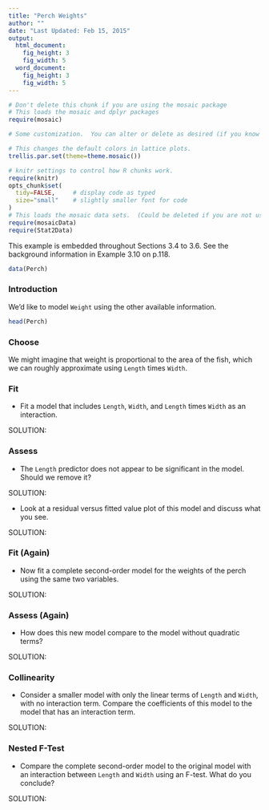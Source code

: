 ```yaml
---
title: "Perch Weights"
author: ""
date: "Last Updated: Feb 15, 2015"
output: 
  html_document:
    fig_height: 3
    fig_width: 5
  word_document:
    fig_height: 3
    fig_width: 5
---
```



```r
# Don't delete this chunk if you are using the mosaic package
# This loads the mosaic and dplyr packages
require(mosaic)
```

```r
# Some customization.  You can alter or delete as desired (if you know what you are doing).

# This changes the default colors in lattice plots.
trellis.par.set(theme=theme.mosaic())  

# knitr settings to control how R chunks work.
require(knitr)
opts_chunk$set(
  tidy=FALSE,     # display code as typed
  size="small"    # slightly smaller font for code
)
# This loads the mosaic data sets.  (Could be deleted if you are not using them.)
require(mosaicData)    
require(Stat2Data)
```

This example is embedded throughout Sections 3.4 to 3.6. See the background information in Example 3.10 on p.118.

```r
data(Perch)
```

### Introduction

We'd like to model `Weight` using the other available information. 

```r
head(Perch)
```

### Choose

We might imagine that weight is proportional to the area of the fish, which we can roughly approximate using `Length` times `Width`.

### Fit

* Fit a model that includes `Length`, `Width`, and `Length` times `Width` as an interaction.

SOLUTION:

### Assess

* The `Length` predictor does not appear to be significant in the model. Should we remove it?

SOLUTION:

* Look at a residual versus fitted value plot of this model and discuss what you see.

SOLUTION:

### Fit (Again)

* Now fit a complete second-order model for the weights of the perch  using the same two variables.

SOLUTION:

### Assess (Again)

* How does this new model compare to the model without quadratic terms?

SOLUTION:

### Collinearity

* Consider a smaller model with only the linear terms of `Length` and `Width`, with no interaction term. Compare the coefficients of this model to the model that has an interaction term.

SOLUTION:

### Nested F-Test

* Compare the complete second-order model to the original model with an interaction between `Length` and `Width` using an F-test. What do you conclude?

SOLUTION:


